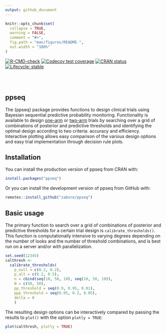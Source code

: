 ```yaml
---
output: github_document
---
```


<!-- README.md is generated from README.Rmd. Please edit that file -->

```r
knitr::opts_chunk$set(
  collapse = TRUE,
  warning = FALSE,
  comment = "#>",
  fig.path = "man/figures/README-",
  out.width = "100%"
)
```

<!-- badges: start -->
[![R-CMD-check](https://github.com/zabore/ppseq/workflows/R-CMD-check/badge.svg)](https://github.com/zabore/ppseq/actions)
[![Codecov test coverage](https://codecov.io/gh/zabore/ppseq/branch/main/graph/badge.svg)](https://codecov.io/gh/zabore/ppseq?branch=main)
[![CRAN status](https://www.r-pkg.org/badges/version/ppseq)](https://CRAN.R-project.org/package=ppseq)
[![Lifecycle: stable](https://img.shields.io/badge/lifecycle-stable-brightgreen.svg)](https://lifecycle.r-lib.org/articles/stages.html#stable)
<!-- badges: end -->

<br>
<br>

## ppseq

The {ppseq} package provides functions to design clinical trials using Bayesian sequential predictive probability monitoring. Functionality is available to design [one-arm](https://www.emilyzabor.com/ppseq/articles/one_sample_expansion.html) or [two-arm](https://www.emilyzabor.com/ppseq/articles/two_sample_randomized.html) trials by searching over a grid of combinations of posterior and predictive thresholds and identifying the optimal design according to two criteria: accuracy and efficiency. Interactive plotting allows easy comparison of the various design options and easy trial implementation through decision rule plots.


## Installation


You can install the production version of ppseq from CRAN with:

```r
install.packages("ppseq")
```


Or you can install the development version of ppseq from GitHub with:

```r
remotes::install_github("zabore/ppseq")
```


## Basic usage

The primary function to search over a grid of combinations of posterior and predictive thresholds for a certain trial design is `calibrate_thresholds()`. This function is computationally intensive to varying degrees depending on the number of looks and the number of threshold combinations, and is best run on a server and/or with parallelization.

```r
set.seed(12345)
calthresh <-
  calibrate_thresholds(
    p_null = c(0.2, 0.2),
    p_alt = c(0.2, 0.5),
    n = cbind(seq(10, 50, 10), seq(10, 50, 10)),
    N = c(50, 50),
    pp_threshold = seq(0.9, 0.95, 0.01),
    ppp_threshold = seq(0.05, 0.2, 0.05),
    delta = 0
    )
```

The resulting design options can be interactively compared by passing the results to `plot()` with the option `plotly = TRUE`:

```r
plot(calthresh, plotly = TRUE)
```




